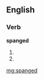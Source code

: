 ==English==

===Verb===
'''spanged'''

# {{past of|[[spang]]}}
# {{past of|[[spange]]}}

[[mg:spanged]]